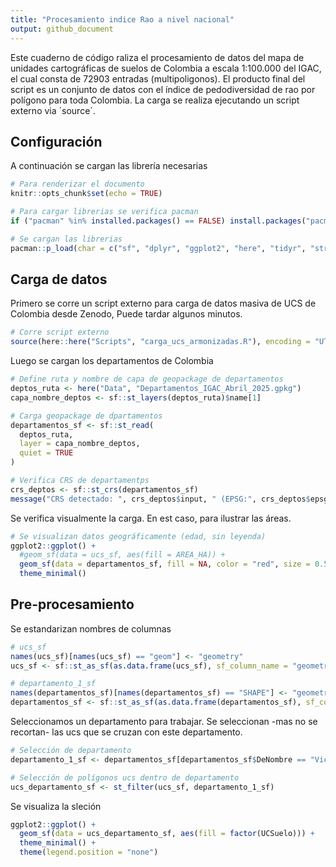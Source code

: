 ```yaml
---
title: "Procesamiento indice Rao a nivel nacional"
output: github_document
---
```


Este cuaderno de código raliza el procesamiento de datos del mapa de unidades cartográficas de suelos de Colombia a escala 1:100.000 del IGAC, el cual consta de 72903 entradas (multipoligonos). El producto final del script es un conjunto de datos con el índice de pedodiversidad de rao por polígono para toda Colombia. La carga se realiza ejecutando un script externo via ´source´.

## Configuración

A continuación se cargan las librería necesarias

```r

# Para renderizar el documento
knitr::opts_chunk$set(echo = TRUE)

# Para cargar librerias se verifica pacman
if ("pacman" %in% installed.packages() == FALSE) install.packages("pacman")

# Se cargan las librerias
pacman::p_load(char = c("sf", "dplyr", "ggplot2", "here", "tidyr", "stringr", "purrr", "SoilTaxonomy", "wesanderson"))

```

## Carga de datos

Primero se corre un script externo para carga de datos masiva de UCS de Colombia desde Zenodo, Puede tardar algunos minutos.
```r
# Corre script externo 
source(here::here("Scripts", "carga_ucs_armonizadas.R"), encoding = "UTF-8")

```

Luego se cargan los departamentos de Colombia

```r
# Define ruta y nombre de capa de geopackage de departamentos
deptos_ruta <- here("Data", "Departamentos_IGAC_Abril_2025.gpkg")
capa_nombre_deptos <- sf::st_layers(deptos_ruta)$name[1]

# Carga geopackage de dpartamentos
departamentos_sf <- sf::st_read(
  deptos_ruta,
  layer = capa_nombre_deptos,
  quiet = TRUE
)

# Verifica CRS de departamentps
crs_deptos <- sf::st_crs(departamentos_sf)
message("CRS detectado: ", crs_deptos$input, " (EPSG:", crs_deptos$epsg, ")")
```

Se verifica visualmente la carga. En est caso, para ilustrar las áreas.

```r

# Se visualizan datos geográficamente (edad, sin leyenda)
ggplot2::ggplot() +
  #geom_sf(data = ucs_sf, aes(fill = AREA_HA)) +
  geom_sf(data = departamentos_sf, fill = NA, color = "red", size = 0.5) +
  theme_minimal()

```


## Pre-procesamiento

Se estandarizan nombres de columnas

```r
# ucs_sf
names(ucs_sf)[names(ucs_sf) == "geom"] <- "geometry"
ucs_sf <- sf::st_as_sf(as.data.frame(ucs_sf), sf_column_name = "geometry")

# departamento_1_sf
names(departamentos_sf)[names(departamentos_sf) == "SHAPE"] <- "geometry"
departamentos_sf <- sf::st_as_sf(as.data.frame(departamentos_sf), sf_column_name = "geometry")

```

Seleccionamos un departamento para trabajar. Se seleccionan -mas no se recortan- las ucs que se cruzan con este departamento.

```r
# Selección de departamento
departamento_1_sf <- departamentos_sf[departamentos_sf$DeNombre == "Vichada", ]

# Selección de polígonos ucs dentro de departamento
ucs_departamento_sf <- st_filter(ucs_sf, departamento_1_sf)

```


Se visualiza la sleción

```r

ggplot2::ggplot() +
  geom_sf(data = ucs_departamento_sf, aes(fill = factor(UCSuelo))) +
  theme_minimal() +
  theme(legend.position = "none")

```




























